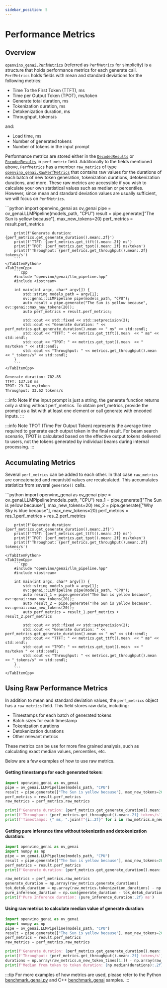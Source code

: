 ```yaml
---
sidebar_position: 5
---
```


# Performance Metrics

## Overview

[`openvino_genai.PerfMetrics`](https://docs.openvino.ai/2025/api/genai_api/_autosummary/openvino_genai.PerfMetrics.html) (referred as `PerfMetrics` for simplicity) is a structure that holds performance metrics for each generate call.
`PerfMetrics` holds fields with mean and standard deviations for the following metrics:
- Time To the First Token (TTFT), ms
- Time per Output Token (TPOT), ms/token
- Generate total duration, ms
- Tokenization duration, ms
- Detokenization duration, ms
- Throughput, tokens/s

and:

- Load time, ms
- Number of generated tokens
- Number of tokens in the input prompt

Performance metrics are stored either in the [`DecodedResults`](https://docs.openvino.ai/2025/api/genai_api/_autosummary/openvino_genai.DecodedResults.html) or [`EncodedResults`](https://docs.openvino.ai/2025/api/genai_api/_autosummary/openvino_genai.EncodedResults.html) in `perf_metric` field.
Additionally to the fields mentioned above, `PerfMetrics` has a member `raw_metrics` of type [`openvino_genai.RawPerfMetrics`](https://docs.openvino.ai/2025/api/genai_api/_autosummary/openvino_genai.RawPerfMetrics.html) that contains raw values for the durations of each batch of new token generation, tokenization durations, detokenization durations, and more.
These raw metrics are accessible if you wish to calculate your own statistical values such as median or percentiles.
However, since mean and standard deviation values are usually sufficient, we will focus on `PerfMetrics`.

<LanguageTabs>
    <TabItemPython>
        ```python
        import openvino_genai as ov_genai
        pipe = ov_genai.LLMPipeline(models_path, "CPU")
        result = pipe.generate(["The Sun is yellow because"], max_new_tokens=20)
        perf_metrics = result.perf_metrics

        print(f'Generate duration: {perf_metrics.get_generate_duration().mean:.2f}')
        print(f'TTFT: {perf_metrics.get_ttft().mean:.2f} ms')
        print(f'TPOT: {perf_metrics.get_tpot().mean:.2f} ms/token')
        print(f'Throughput: {perf_metrics.get_throughput().mean:.2f} tokens/s')
        ```
    </TabItemPython>
    <TabItemCpp>
        ```cpp
        #include "openvino/genai/llm_pipeline.hpp"
        #include <iostream>

        int main(int argc, char* argv[]) {
            std::string models_path = argv[1];
            ov::genai::LLMPipeline pipe(models_path, "CPU");
            auto result = pipe.generate("The Sun is yellow because", ov::genai::max_new_tokens(20));
            auto perf_metrics = result.perf_metrics;

            std::cout << std::fixed << std::setprecision(2);
            std::cout << "Generate duration: " << perf_metrics.get_generate_duration().mean << " ms" << std::endl;
            std::cout << "TTFT: " << metrics.get_ttft().mean  << " ms" << std::endl;
            std::cout << "TPOT: " << metrics.get_tpot().mean  << " ms/token " << std::endl;
            std::cout << "Throughput: " << metrics.get_throughput().mean  << " tokens/s" << std::endl;
        }
        ```
    </TabItemCpp>
</LanguageTabs>

```sh title="Output:"
Generate duration: 702.85
TTFT: 137.58 ms
TPOT: 29.74 ms/token
Throughput: 33.62 tokens/s
```

:::info Note
If the input prompt is just a string, the generate function returns only a string without perf_metrics.
To obtain perf_metrics, provide the prompt as a list with at least one element or call generate with encoded inputs.
:::

:::info Note
TPOT (Time Per Output Token) represents the average time required to generate each output token in the final result.
For beam search scenario, TPOT is calculated based on the effective output tokens delivered to users, not the tokens generated by individual beams during internal processing.
:::

## Accumulating Metrics

Several `perf_metrics` can be added to each other.
In that case `raw_metrics` are concatenated and mean/std values are recalculated.
This accumulates statistics from several `generate()` calls.

<LanguageTabs>
    <TabItemPython>
        ```python
        import openvino_genai as ov_genai
        pipe = ov_genai.LLMPipeline(models_path, "CPU")
        res_1 = pipe.generate(["The Sun is yellow because"], max_new_tokens=20)
        res_2 = pipe.generate(["Why Sky is blue because"], max_new_tokens=20)
        perf_metrics = res_1.perf_metrics + res_2.perf_metrics

        print(f'Generate duration: {perf_metrics.get_generate_duration().mean:.2f}')
        print(f'TTFT: {perf_metrics.get_ttft().mean:.2f} ms')
        print(f'TPOT: {perf_metrics.get_tpot().mean:.2f} ms/token')
        print(f'Throughput: {perf_metrics.get_throughput().mean:.2f} tokens/s')
        ```
    </TabItemPython>
    <TabItemCpp>
        ```cpp
        #include "openvino/genai/llm_pipeline.hpp"
        #include <iostream>

        int main(int argc, char* argv[]) {
            std::string models_path = argv[1];
            ov::genai::LLMPipeline pipe(models_path, "CPU");
            auto result_1 = pipe.generate("The Sun is yellow because", ov::genai::max_new_tokens(20));
            auto result_2 = pipe.generate("The Sun is yellow because", ov::genai::max_new_tokens(20));
            auto perf_metrics = result_1.perf_metrics + result_2.perf_metrics

            std::cout << std::fixed << std::setprecision(2);
            std::cout << "Generate duration: " << perf_metrics.get_generate_duration().mean << " ms" << std::endl;
            std::cout << "TTFT: " << metrics.get_ttft().mean  << " ms" << std::endl;
            std::cout << "TPOT: " << metrics.get_tpot().mean  << " ms/token " << std::endl;
            std::cout << "Throughput: " << metrics.get_throughput().mean  << " tokens/s" << std::endl;
        }
        ```
    </TabItemCpp>
</LanguageTabs>

## Using Raw Performance Metrics

In addition to mean and standard deviation values, the `perf_metrics` object has a `raw_metrics` field.
This field stores raw data, including:

- Timestamps for each batch of generated tokens
- Batch sizes for each timestamp
- Tokenization durations
- Detokenization durations
- Other relevant metrics

These metrics can be use for more fine grained analysis, such as calculating exact median values, percentiles, etc.

Below are a few examples of how to use raw metrics.

#### Getting timestamps for each generated token:

```python
import openvino_genai as ov_genai
pipe = ov_genai.LLMPipeline(models_path, "CPU")
result = pipe.generate(["The Sun is yellow because"], max_new_tokens=20)
perf_metrics = result.perf_metrics
raw_metrics = perf_metrics.raw_metrics

print(f'Generate duration: {perf_metrics.get_generate_duration().mean:.2f}')
print(f'Throughput: {perf_metrics.get_throughput().mean:.2f} tokens/s')
print(f'Timestamps: {" ms, ".join(f"{i:.2f}" for i in raw_metrics.m_new_token_times)}')
```

#### Getting pure inference time without tokenizatin and detokenization duration:

```python
import openvino_genai as ov_genai
import numpy as np
pipe = ov_genai.LLMPipeline(models_path, "CPU")
result = pipe.generate(["The Sun is yellow because"], max_new_tokens=20)
perf_metrics = result.perf_metrics
print(f'Generate duration: {perf_metrics.get_generate_duration().mean:.2f} ms')

raw_metrics = perf_metrics.raw_metrics
generate_duration = np.array(raw_metrics.generate_durations)
tok_detok_duration = np.array(raw_metrics.tokenization_durations) - np.array(raw_metrics.detokenization_durations)
pure_inference_duration = np.sum(generate_duration - tok_detok_duration) / 1000 # in milliseconds
print(f'Pure Inference duration: {pure_inference_duration:.2f} ms')
```

#### Using raw metrics to calculate median value of generate duration:

```python
import openvino_genai as ov_genai
import numpy as np
pipe = ov_genai.LLMPipeline(models_path, "CPU")
result = pipe.generate(["The Sun is yellow because"], max_new_tokens=20)
perf_metrics = result.perf_metrics
raw_metrics = perf_metrics.raw_metrics

print(f'Generate duration: {perf_metrics.get_generate_duration().mean:.2f}')
print(f'Throughput: {perf_metrics.get_throughput().mean:.2f} tokens/s')
durations = np.array(raw_metrics.m_new_token_times[1:]) - np.array(raw_metrics.m_new_token_times[:-1])
print(f'Median from token to token duration: {np.median(durations):.2f} ms')
```

:::tip
For more examples of how metrics are used, please refer to the Python [benchmark_genai.py](https://github.com/openvinotoolkit/openvino.genai/blob/master/samples/python/text_generation/README.md#9-llms-benchmarking-sample-benchmark_genai) and C++ [benchmark_genai](https://github.com/openvinotoolkit/openvino.genai/blob/master/samples/cpp/text_generation/README.md#9-llms-benchmarking-sample-benchmark_genai) samples.
:::
